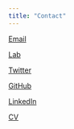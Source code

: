```yaml
---
title: "Contact"
---
```


[Email](mailto:hmerseal@psu.edu)

[Lab](http://beatylab.la.psu.edu)

[Twitter](http://twitter.com/hannah_merseal)

[GitHub](http://github.com/hannah-merseal)

[LinkedIn](https://www.linkedin.com/in/hannah-merseal)

[CV](https://drive.google.com/file/d/1iTe_DJRsY1SzkPQkZirUBUlS4OdBo2Rh/view)
